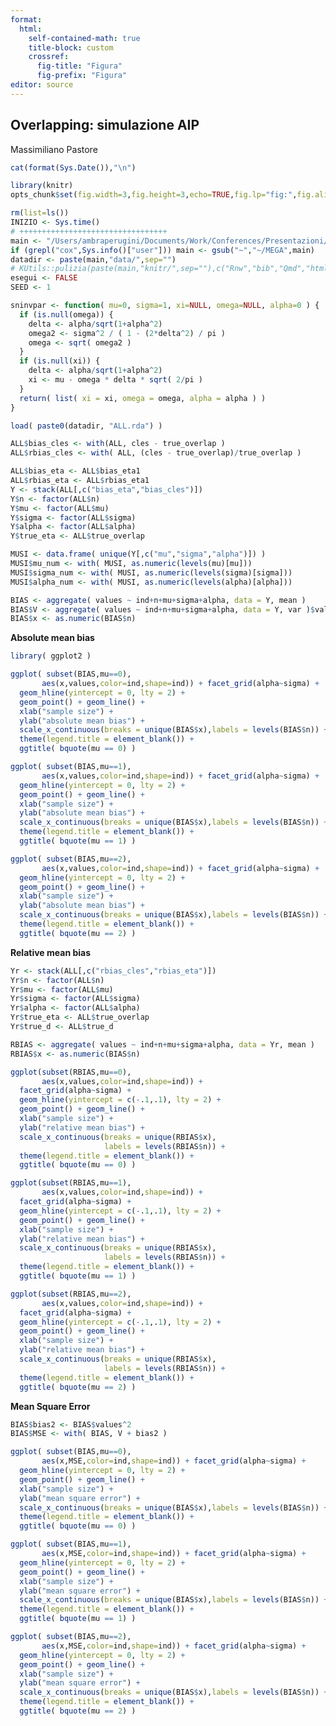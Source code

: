 ```yaml
---
format: 
  html:
    self-contained-math: true
    title-block: custom
    crossref:
      fig-title: "Figura"
      fig-prefix: "Figura"
editor: source
---
```



::: {.title-block}
# Overlapping: simulazione AIP
Massimiliano Pastore

```r
cat(format(Sys.Date()),"\n")
```
:::


```r

library(knitr)
opts_chunk$set(fig.width=3,fig.height=3,echo=TRUE,fig.lp="fig:",fig.align='center',prompt=FALSE,comment=NA,message=FALSE,fig.pos="!t",results="hide", cache=TRUE)

```


```r
rm(list=ls())
INIZIO <- Sys.time()
# +++++++++++++++++++++++++++++++++
main <- "/Users/ambraperugini/Documents/Work/Conferences/Presentazioni/AIP_2025/"
if (grepl("cox",Sys.info()["user"])) main <- gsub("~","~/MEGA",main)
datadir <- paste(main,"data/",sep="")
# KUtils::pulizia(paste(main,"knitr/",sep=""),c("Rnw","bib","Qmd","html")) 
esegui <- FALSE
SEED <- 1

```

```r
sninvpar <- function( mu=0, sigma=1, xi=NULL, omega=NULL, alpha=0 ) {
  if (is.null(omega)) {
    delta <- alpha/sqrt(1+alpha^2)
    omega2 <- sigma^2 / ( 1 - (2*delta^2) / pi )
    omega <- sqrt( omega2 )
  }
  if (is.null(xi)) {
    delta <- alpha/sqrt(1+alpha^2)
    xi <- mu - omega * delta * sqrt( 2/pi )
  }
  return( list( xi = xi, omega = omega, alpha = alpha ) )
}


```

```r

load( paste0(datadir, "ALL.rda") )

ALL$bias_cles <- with(ALL, cles - true_overlap ) 
ALL$rbias_cles <- with( ALL, (cles - true_overlap)/true_overlap )


```

```r

ALL$bias_eta <- ALL$bias_eta1
ALL$rbias_eta <- ALL$rbias_eta1
Y <- stack(ALL[,c("bias_eta","bias_cles")])
Y$n <- factor(ALL$n)
Y$mu <- factor(ALL$mu)
Y$sigma <- factor(ALL$sigma)
Y$alpha <- factor(ALL$alpha)
Y$true_eta <- ALL$true_overlap

MUSI <- data.frame( unique(Y[,c("mu","sigma","alpha")]) )
MUSI$mu_num <- with( MUSI, as.numeric(levels(mu)[mu]))
MUSI$sigma_num <- with( MUSI, as.numeric(levels(sigma)[sigma]))
MUSI$alpha_num <- with( MUSI, as.numeric(levels(alpha)[alpha]))

```


```r
BIAS <- aggregate( values ~ ind+n+mu+sigma+alpha, data = Y, mean )
BIAS$V <- aggregate( values ~ ind+n+mu+sigma+alpha, data = Y, var )$values
BIAS$x <- as.numeric(BIAS$n)

```

**Absolute mean bias**

```r
library( ggplot2 )

ggplot( subset(BIAS,mu==0),
       aes(x,values,color=ind,shape=ind)) + facet_grid(alpha~sigma) +
  geom_hline(yintercept = 0, lty = 2) +
  geom_point() + geom_line() + 
  xlab("sample size") + 
  ylab("absolute mean bias") + 
  scale_x_continuous(breaks = unique(BIAS$x),labels = levels(BIAS$n)) + 
  theme(legend.title = element_blank()) + 
  ggtitle( bquote(mu == 0) )

```

```r
ggplot( subset(BIAS,mu==1),
       aes(x,values,color=ind,shape=ind)) + facet_grid(alpha~sigma) +
  geom_hline(yintercept = 0, lty = 2) +
  geom_point() + geom_line() + 
  xlab("sample size") + 
  ylab("absolute mean bias") + 
  scale_x_continuous(breaks = unique(BIAS$x),labels = levels(BIAS$n)) + 
  theme(legend.title = element_blank()) + 
  ggtitle( bquote(mu == 1) )

```

```r
ggplot( subset(BIAS,mu==2),
       aes(x,values,color=ind,shape=ind)) + facet_grid(alpha~sigma) +
  geom_hline(yintercept = 0, lty = 2) +
  geom_point() + geom_line() + 
  xlab("sample size") + 
  ylab("absolute mean bias") + 
  scale_x_continuous(breaks = unique(BIAS$x),labels = levels(BIAS$n)) + 
  theme(legend.title = element_blank()) + 
  ggtitle( bquote(mu == 2) )

```

**Relative mean bias**

```r

Yr <- stack(ALL[,c("rbias_cles","rbias_eta")])
Yr$n <- factor(ALL$n)
Yr$mu <- factor(ALL$mu)
Yr$sigma <- factor(ALL$sigma)
Yr$alpha <- factor(ALL$alpha)
Yr$true_eta <- ALL$true_overlap
Yr$true_d <- ALL$true_d

RBIAS <- aggregate( values ~ ind+n+mu+sigma+alpha, data = Yr, mean )
RBIAS$x <- as.numeric(BIAS$n)

```

```r
ggplot(subset(RBIAS,mu==0),
       aes(x,values,color=ind,shape=ind)) + 
  facet_grid(alpha~sigma) + 
  geom_hline(yintercept = c(-.1,.1), lty = 2) + 
  geom_point() + geom_line() + 
  xlab("sample size") + 
  ylab("relative mean bias") + 
  scale_x_continuous(breaks = unique(RBIAS$x),
                     labels = levels(RBIAS$n)) + 
  theme(legend.title = element_blank()) + 
  ggtitle( bquote(mu == 0) )

```

```r
ggplot(subset(RBIAS,mu==1),
       aes(x,values,color=ind,shape=ind)) + 
  facet_grid(alpha~sigma) + 
  geom_hline(yintercept = c(-.1,.1), lty = 2) + 
  geom_point() + geom_line() + 
  xlab("sample size") + 
  ylab("relative mean bias") + 
  scale_x_continuous(breaks = unique(RBIAS$x),
                     labels = levels(RBIAS$n)) + 
  theme(legend.title = element_blank()) + 
  ggtitle( bquote(mu == 1) )

```


```r
ggplot(subset(RBIAS,mu==2),
       aes(x,values,color=ind,shape=ind)) + 
  facet_grid(alpha~sigma) + 
  geom_hline(yintercept = c(-.1,.1), lty = 2) + 
  geom_point() + geom_line() + 
  xlab("sample size") + 
  ylab("relative mean bias") + 
  scale_x_continuous(breaks = unique(RBIAS$x),
                     labels = levels(RBIAS$n)) + 
  theme(legend.title = element_blank()) + 
  ggtitle( bquote(mu == 2) )

```

**Mean Square Error**

```r

BIAS$bias2 <- BIAS$values^2
BIAS$MSE <- with( BIAS, V + bias2 )

```

```r
ggplot( subset(BIAS,mu==0),
       aes(x,MSE,color=ind,shape=ind)) + facet_grid(alpha~sigma) +
  geom_hline(yintercept = 0, lty = 2) +
  geom_point() + geom_line() + 
  xlab("sample size") + 
  ylab("mean square error") + 
  scale_x_continuous(breaks = unique(BIAS$x),labels = levels(BIAS$n)) + 
  theme(legend.title = element_blank()) + 
  ggtitle( bquote(mu == 0) )

```

```r
ggplot( subset(BIAS,mu==1),
       aes(x,MSE,color=ind,shape=ind)) + facet_grid(alpha~sigma) +
  geom_hline(yintercept = 0, lty = 2) +
  geom_point() + geom_line() + 
  xlab("sample size") + 
  ylab("mean square error") + 
  scale_x_continuous(breaks = unique(BIAS$x),labels = levels(BIAS$n)) + 
  theme(legend.title = element_blank()) + 
  ggtitle( bquote(mu == 1) )

```

```r
ggplot( subset(BIAS,mu==2),
       aes(x,MSE,color=ind,shape=ind)) + facet_grid(alpha~sigma) +
  geom_hline(yintercept = 0, lty = 2) +
  geom_point() + geom_line() + 
  xlab("sample size") + 
  ylab("mean square error") + 
  scale_x_continuous(breaks = unique(BIAS$x),labels = levels(BIAS$n)) + 
  theme(legend.title = element_blank()) + 
  ggtitle( bquote(mu == 2) )

```
